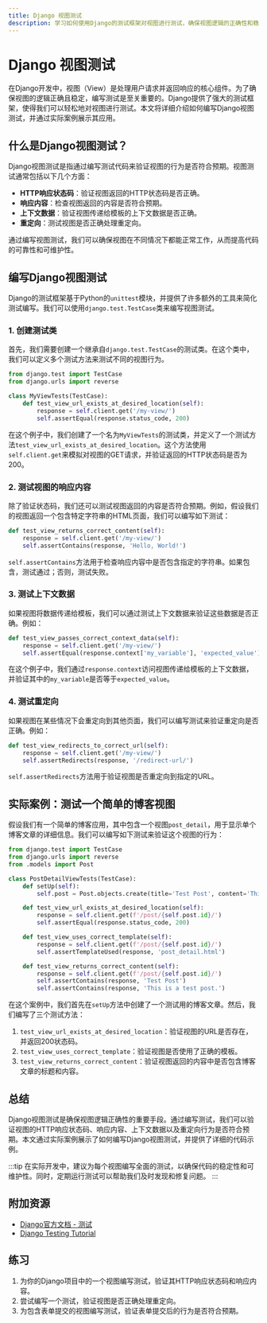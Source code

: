 ```yaml
---
title: Django 视图测试
description: 学习如何使用Django的测试框架对视图进行测试，确保视图逻辑的正确性和稳定性。
---
```


# Django 视图测试

在Django开发中，视图（View）是处理用户请求并返回响应的核心组件。为了确保视图的逻辑正确且稳定，编写测试是至关重要的。Django提供了强大的测试框架，使得我们可以轻松地对视图进行测试。本文将详细介绍如何编写Django视图测试，并通过实际案例展示其应用。

## 什么是Django视图测试？

Django视图测试是指通过编写测试代码来验证视图的行为是否符合预期。视图测试通常包括以下几个方面：

- **HTTP响应状态码**：验证视图返回的HTTP状态码是否正确。
- **响应内容**：检查视图返回的内容是否符合预期。
- **上下文数据**：验证视图传递给模板的上下文数据是否正确。
- **重定向**：测试视图是否正确处理重定向。

通过编写视图测试，我们可以确保视图在不同情况下都能正常工作，从而提高代码的可靠性和可维护性。

## 编写Django视图测试

Django的测试框架基于Python的`unittest`模块，并提供了许多额外的工具来简化测试编写。我们可以使用`django.test.TestCase`类来编写视图测试。

### 1. 创建测试类

首先，我们需要创建一个继承自`django.test.TestCase`的测试类。在这个类中，我们可以定义多个测试方法来测试不同的视图行为。

```python
from django.test import TestCase
from django.urls import reverse

class MyViewTests(TestCase):
    def test_view_url_exists_at_desired_location(self):
        response = self.client.get('/my-view/')
        self.assertEqual(response.status_code, 200)
```

在这个例子中，我们创建了一个名为`MyViewTests`的测试类，并定义了一个测试方法`test_view_url_exists_at_desired_location`。这个方法使用`self.client.get`来模拟对视图的GET请求，并验证返回的HTTP状态码是否为200。

### 2. 测试视图的响应内容

除了验证状态码，我们还可以测试视图返回的内容是否符合预期。例如，假设我们的视图返回一个包含特定字符串的HTML页面，我们可以编写如下测试：

```python
def test_view_returns_correct_content(self):
    response = self.client.get('/my-view/')
    self.assertContains(response, 'Hello, World!')
```

`self.assertContains`方法用于检查响应内容中是否包含指定的字符串。如果包含，测试通过；否则，测试失败。

### 3. 测试上下文数据

如果视图将数据传递给模板，我们可以通过测试上下文数据来验证这些数据是否正确。例如：

```python
def test_view_passes_correct_context_data(self):
    response = self.client.get('/my-view/')
    self.assertEqual(response.context['my_variable'], 'expected_value')
```

在这个例子中，我们通过`response.context`访问视图传递给模板的上下文数据，并验证其中的`my_variable`是否等于`expected_value`。

### 4. 测试重定向

如果视图在某些情况下会重定向到其他页面，我们可以编写测试来验证重定向是否正确。例如：

```python
def test_view_redirects_to_correct_url(self):
    response = self.client.get('/my-view/')
    self.assertRedirects(response, '/redirect-url/')
```

`self.assertRedirects`方法用于验证视图是否重定向到指定的URL。

## 实际案例：测试一个简单的博客视图

假设我们有一个简单的博客应用，其中包含一个视图`post_detail`，用于显示单个博客文章的详细信息。我们可以编写如下测试来验证这个视图的行为：

```python
from django.test import TestCase
from django.urls import reverse
from .models import Post

class PostDetailViewTests(TestCase):
    def setUp(self):
        self.post = Post.objects.create(title='Test Post', content='This is a test post.')

    def test_view_url_exists_at_desired_location(self):
        response = self.client.get(f'/post/{self.post.id}/')
        self.assertEqual(response.status_code, 200)

    def test_view_uses_correct_template(self):
        response = self.client.get(f'/post/{self.post.id}/')
        self.assertTemplateUsed(response, 'post_detail.html')

    def test_view_returns_correct_content(self):
        response = self.client.get(f'/post/{self.post.id}/')
        self.assertContains(response, 'Test Post')
        self.assertContains(response, 'This is a test post.')
```

在这个案例中，我们首先在`setUp`方法中创建了一个测试用的博客文章。然后，我们编写了三个测试方法：

1. `test_view_url_exists_at_desired_location`：验证视图的URL是否存在，并返回200状态码。
2. `test_view_uses_correct_template`：验证视图是否使用了正确的模板。
3. `test_view_returns_correct_content`：验证视图返回的内容中是否包含博客文章的标题和内容。

## 总结

Django视图测试是确保视图逻辑正确性的重要手段。通过编写测试，我们可以验证视图的HTTP响应状态码、响应内容、上下文数据以及重定向行为是否符合预期。本文通过实际案例展示了如何编写Django视图测试，并提供了详细的代码示例。

:::tip
在实际开发中，建议为每个视图编写全面的测试，以确保代码的稳定性和可维护性。同时，定期运行测试可以帮助我们及时发现和修复问题。
:::

## 附加资源

- [Django官方文档 - 测试](https://docs.djangoproject.com/en/stable/topics/testing/)
- [Django Testing Tutorial](https://realpython.com/testing-in-django-part-1-best-practices-and-examples/)

## 练习

1. 为你的Django项目中的一个视图编写测试，验证其HTTP响应状态码和响应内容。
2. 尝试编写一个测试，验证视图是否正确处理重定向。
3. 为包含表单提交的视图编写测试，验证表单提交后的行为是否符合预期。